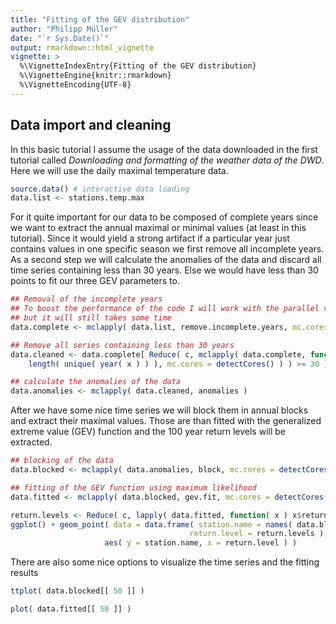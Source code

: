 ```yaml
---
title: "Fitting of the GEV distribution"
author: "Philipp Müller"
date: "`r Sys.Date()`"
output: rmarkdown::html_vignette
vignette: >
  %\VignetteIndexEntry{Fitting of the GEV distribution}
  %\VignetteEngine{knitr::rmarkdown}
  %\VignetteEncoding{UTF-8}
---
```


## Data import and cleaning
In this basic tutorial I assume the usage of the data downloaded in the first tutorial called *Downloading and formatting of the weather data of the DWD*. Here we will use the daily maximal temperature data.
```r
source.data() # interactive data loading
data.list <- stations.temp.max
```

For it quite important for our data to be composed of complete years since we want to extract the annual maximal or minimal values (at least in this tutorial). Since it would yield a strong artifact if a particular year just contains values in one specific season we first remove all incomplete years.
As a second step we will calculate the anomalies of the data and discard all time series containing less than 30 years. Else we would have less than 30 points to fit our three GEV parameters to.

```r
## Removal of the incomplete years
## To boost the performance of the code I will work with the parallel version of the lapply function
## but it will still takes some time
data.complete <- mclapply( data.list, remove.incomplete.years, mc.cores = detectCores() )

## Remove all series containing less than 30 years
data.cleaned <- data.complete[ Reduce( c, mclapply( data.complete, function( x )
    length( unique( year( x ) ) ), mc.cores = detectCores() ) ) >= 30 ]

## calculate the anomalies of the data
data.anomalies <- mclapply( data.cleaned, anomalies )
```

After we have some nice time series we will block them in annual blocks and extract their maximal values. Those are than fitted with the generalized extreme value (GEV) function and the 100 year return levels will be extracted.

```r
## blocking of the data
data.blocked <- mclapply( data.anomalies, block, mc.cores = detectCores() )

## fitting of the GEV function using maximum likelihood
data.fitted <- mclapply( data.blocked, gev.fit, mc.cores = detectCores() )

return.levels <- Reduce( c, lapply( data.fitted, function( x ) x$return.level ) )
ggplot() + geom_point( data = data.frame( station.name = names( data.blocked ),
                                        return.level = return.levels ),
                     aes( y = station.name, x = return.level ) )
```

There are also some nice options to visualize the time series and the fitting results
```r
ttplot( data.blocked[[ 50 ]] )

plot( data.fitted[[ 50 ]] )
```
